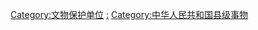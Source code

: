 [[Category:文物保护单位|Category:文物保护单位]]
[[Category:县级行政区|:]]
[[Category:中华人民共和国县级事物|Category:中华人民共和国县级事物]]